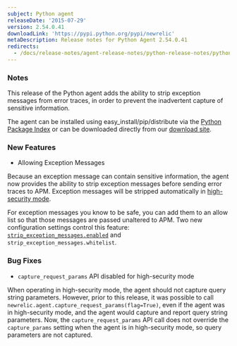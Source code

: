 ```yaml
---
subject: Python agent
releaseDate: '2015-07-29'
version: 2.54.0.41
downloadLink: 'https://pypi.python.org/pypi/newrelic'
metaDescription: Release notes for Python Agent 2.54.0.41
redirects:
  - /docs/release-notes/agent-release-notes/python-release-notes/python-agent-2540x
---
```


### Notes

This release of the Python agent adds the ability to strip exception messages from error traces, in order to prevent the inadvertent capture of sensitive information.

The agent can be installed using easy_install/pip/distribute via the [Python Package Index](https://pypi.python.org/pypi/newrelic) or can be downloaded directly from our [download site](https://download.newrelic.com/python_agent/release/).

### New Features

* Allowing Exception Messages

Because an exception message can contain sensitive information, the agent now provides the ability to strip exception messages before sending error traces to APM. Exception messages will be stripped automatically in [high-security mode](/docs/accounts-partnerships/accounts/security/high-security).

For exception messages you know to be safe, you can add them to an allow list so that those messages are passed unaltered to APM. Two new configuration settings control this feature: [`strip_exception_messages.enabled`](/docs/agents/python-agent/installation-configuration/python-agent-configuration#strip_exception_messages_enabled) and `strip_exception_messages.whitelist`.

### Bug Fixes

* `capture_request_params` API disabled for high-security mode

When operating in high-security mode, the agent should not capture query string parameters. However, prior to this release, it was possible to call `newrelic.agent.capture_request_params(flag=True)`, even if the agent was in high-security mode, and the agent would capture and report query string parameters. Now, the `capture_request_params` API call does not override the `capture_params` setting when the agent is in high-security mode, so query parameters are not captured.
